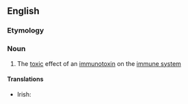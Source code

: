 ==English==

===Etymology===
{{prefix|en|immuno|toxicity}}

===Noun===
{{en-noun|-}}

# The [[toxic]] effect of an [[immunotoxin]] on the [[immune system]]

====Translations====
{{trans-top|the toxic effect of an immunotoxin on the immune system}}
* Irish: {{t|ga|tocsaineacht imdhíonachta|f}}
{{trans-mid}}
{{trans-bottom}}
